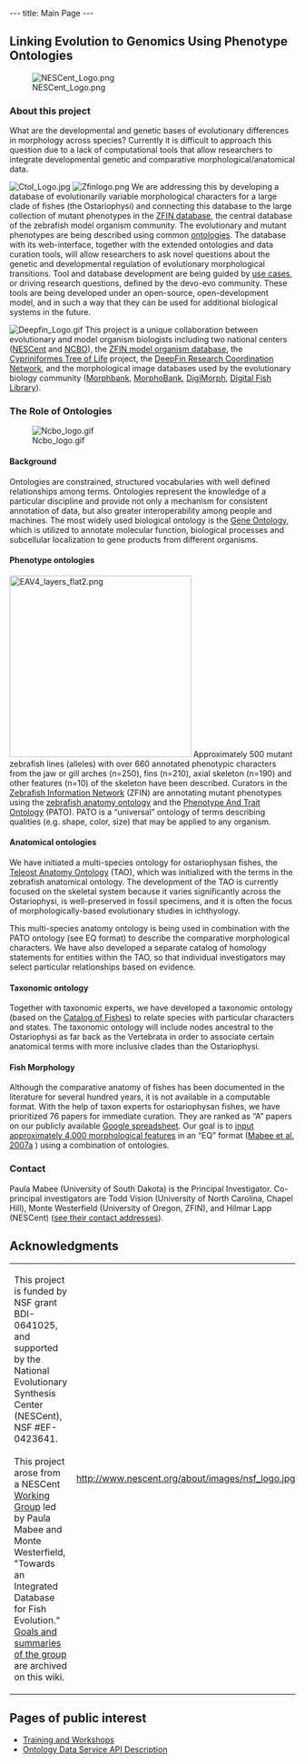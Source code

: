 ---
title: Main Page
---

{{EventBox1|
* Together with the AmphibAnat project, we held an [[ASIH09_workshop|Ontologies for Ichthyology and Herpetology workshop]] on July 25th at ASIH in Portland OR.
* [[Phenotype Ontology Coordination Workshop|A Phenotype Ontology Coordination Workshop]] was held at NESCent on April 27-28.
* We held our 2nd [http://www.bioontology.org/wiki/index.php/Evolutionary_Biology_and_Ontologies_2009 Evolutionary Biology and Ontologies workshop] in conjunction with the Annual Meeting of the Society for Integrative and Comparative Biology (SICB) in Boston, MA on Monday, January 5, 2009. It was cosponsored by NESCent and the National Center for Biomedical Ontologies (NCBO).
*Check out the Phenoscape [http://blog.phenoscape.org/ blog]!
}}

==Linking Evolution to Genomics Using Phenotype Ontologies==

[[Image:NESCent Logo.png|right]]
===About this project===

What are the developmental and genetic bases of evolutionary differences in morphology across species?  Currently it is difficult to approach this question due to a lack of computational tools that allow researchers to integrate developmental genetic and comparative morphological/anatomical data.

[[Image:Ctol Logo.jpg|right]] [[Image:Zfinlogo.png|left]] We are addressing this by developing a database of evolutionarily variable morphological characters for a large clade of fishes (the Ostariophysi) and connecting this database to the large collection of mutant phenotypes in the [http://zfin.org ZFIN database], the central database of the zebrafish model organism community. The evolutionary and mutant phenotypes are being described using common [[#The_Role_of_Ontologies|ontologies]].  The database with its web-interface, together with the extended ontologies and data curation tools, will allow researchers to ask novel questions about the genetic and developmental regulation of evolutionary morphological transitions. Tool and database development are being guided by [http://en.wikipedia.org/wiki/Use_case use cases], or driving research questions, defined by the devo-evo community.  These tools are being developed under an open-source, open-development model, and in such a way that they can be used for additional biological systems in the future.

[[Image:Deepfin Logo.gif|right]] This project is a unique collaboration between evolutionary and model organism biologists including two national centers ([http://www.nescent.org NESCent] and [http://www.bioontology.org NCBO]), the [http://zfin.org ZFIN model organism database], the [http://bio.slu.edu/mayden/cypriniformes/home.html Cypriniformes Tree of Life] project, the [http://www.deepfin.org/ DeepFin Research Coordination Network], and the morphological image databases used by the evolutionary biology community ([http://www.morphbank.net/ Morphbank], [http://morphobank.geongrid.org/ MorphoBank], [http://digimorph.org/ DigiMorph], [http://www.digitalfishlibrary.org/ Digital Fish Library]).

===The Role of Ontologies===
[[Image:Ncbo logo.gif|right]]
====Background====

Ontologies are constrained, structured vocabularies with well defined relationships among terms. Ontologies represent the knowledge of a particular discipline and provide not only a mechanism for consistent annotation of data, but also greater interoperability among people and machines. The most widely used biological ontology is the [http://www.geneontology.org Gene Ontology], which is utilized to annotate molecular function, biological processes and subcellular localization to gene products from different organisms.

====Phenotype ontologies====

[[Image:EAV4_layers_flat2.png|right|320px]] Approximately 500 mutant zebrafish lines (alleles) with over 660 annotated phenotypic characters from the jaw or gill arches (n=250), fins (n=210), axial skeleton (n=190) and other features (n=10) of the skeleton have been described. Curators in the [http://www.zfin.org Zebrafish Information Network] (ZFIN) are annotating mutant phenotypes using the [http://obofoundry.org/cgi-bin/detail.cgi?id=zebrafish_anatomy&title=Zebrafish%20anatomy%20and%20development zebrafish anatomy ontology] and the [http://www.bioontology.org/wiki/index.php/PATO:Main_Page Phenotype And Trait Ontology] (PATO). PATO is a “universal” ontology of terms describing qualities (e.g. shape, color, size) that may be applied to any organism.

====Anatomical ontologies====

We have initiated a multi-species ontology for ostariophysan fishes, the [[Teleost Anatomy Ontology]] (TAO), which was initialized with the terms in the zebrafish anatomical ontology.  The development of the TAO  is currently focused on the skeletal system because it varies significantly across the Ostariophysi, is well-preserved in fossil specimens, and it is often the focus of morphologically-based evolutionary studies in ichthyology.

This multi-species anatomy ontology is being used in combination with the PATO ontology (see EQ format) to describe the comparative morphological characters.  We have also developed a separate catalog of homology statements for entities within the TAO, so that individual investigators may select particular relationships based on evidence.

====Taxonomic ontology====

Together with taxonomic experts, we have developed a taxonomic ontology (based on the [http://www.calacademy.org/RESEARCH/ichthyology/catalog/fishcatsearch.html Catalog of Fishes]) to relate species with particular characters and states.  The taxonomic ontology will include nodes ancestral to the Ostariophysi as far back as the Vertebrata in order to associate certain anatomical terms with more inclusive clades than the Ostariophysi.

====Fish Morphology====

Although the comparative anatomy of fishes has been documented in the literature for several hundred years, it is not available in a computable format.  With the help of taxon experts for ostariophysan fishes, we have prioritized 76 papers for immediate curation.  They are ranked as “A” papers on our publicly available [http://spreadsheets.google.com/ccc?key=pTeXfTnVPxC-P1URVHbI4Qg Google spreadsheet]. Our goal is to [[Morphology|input approximately 4,000 morphological features]] in an “EQ” format ([[Media:TREE Mabee.pdf|Mabee et al. 2007a]]<!--; Mabee et al. 2007 in process-->) using a combination of ontologies.

===Contact===

Paula Mabee (University of South Dakota) is the Principal Investigator. Co-principal investigators are Todd Vision (University of North Carolina, Chapel Hill), Monte Westerfield (University of Oregon, ZFIN), and Hilmar Lapp (NESCent) ([[Contact|see their contact addresses]]).

==Acknowledgments==

{|
|-
| This project is funded by NSF grant BDI<nowiki>-</nowiki>0641025, and supported by the National Evolutionary Synthesis Center (NESCent), NSF #EF-0423641. <br/><br/>This project arose from a NESCent <span class="plainlinks">[http://www.nescent.org/science/workinggroup.php Working Group]</span> led by Paula Mabee and Monte Westerfield, "Towards an Integrated Database for Fish Evolution." [[Fish Evolution Working Group|Goals and summaries of the group]] are archived on this wiki.
| http://www.nescent.org/about/images/nsf_logo.jpg
|}

==Pages of public interest==

* [[Training and Workshops]]
* [[Ontology_Data_Service_API|Ontology Data Service API Description]]